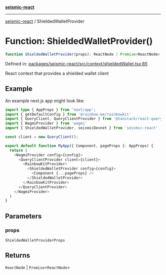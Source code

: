 [**seismic-react**](/seismic-react/README.mdx)

---

[seismic-react](/seismic-react/globals.mdx) / ShieldedWalletProvider

# Function: ShieldedWalletProvider()

```ts
function ShieldedWalletProvider(props): ReactNode | Promise<ReactNode>
```

Defined in: [packages/seismic-react/src/context/shieldedWallet.tsx:85](https://github.com/SeismicSystems/seismic-client/blob/fe4ea18662b9b9725dc8d15ad03bde6f01c024a3/packages/seismic-react/src/context/shieldedWallet.tsx#L85)

React context that provides a shielded wallet client

## Example

An example next.js app might look like:

```typescript
import type { AppProps } from 'next/app';
import { getDefaultConfig } from '@rainbow-me/rainbowkit'
import { QueryClient, QueryClientProvider } from '@tanstack/react-query';
import { WagmiProvider } from 'wagmi'
import { ShieldedWalletProvider, seismicDevnet } from 'seismic-react'

const client = new QueryClient();

export default function MyApp({ Component, pageProps }: AppProps) {
  return (
    <WagmiProvider config={config}>
      <QueryClientProvider client={client}>
        <RainbowKitProvider>
          <ShieldedWalletProvider config={config}>
            <Component {...pageProps} />
          </ShieldedWalletProvider>
        </RainbowKitProvider>
      </QueryClientProvider>
    </WagmiProvider>
  )
}
```

## Parameters

### props

`ShieldedWalletProviderProps`

## Returns

`ReactNode` \| `Promise`\<`ReactNode`\>
